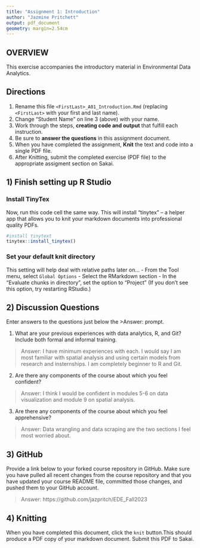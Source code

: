 ```yaml
---
title: "Assignment 1: Introduction"
author: "Jazmine Pritchett"
output: pdf_document
geometry: margin=2.54cm
---
```


## OVERVIEW

This exercise accompanies the introductory material in Environmental Data Analytics. 

## Directions
1.  Rename this file `<FirstLast>_A01_Introduction.Rmd` (replacing `<FirstLast>` with your first and last name).
2.  Change "Student Name" on line 3 (above) with your name.
3.  Work through the steps, **creating code and output** that fulfill each instruction.
4.  Be sure to **answer the questions** in this assignment document.
5.  When you have completed the assignment, **Knit** the text and code into a single PDF file.
6.  After Knitting, submit the completed exercise (PDF file) to the appropriate assigment section on Sakai.


## 1) Finish setting up R Studio

### Install TinyTex
Now, run this code cell the same way. This will install "tinytex" -- a helper app that allows you to knit your markdown documents into professional quality PDFs.
```r
#install tinytext
tinytex::install_tinytex()
```

### Set your default knit directory
This setting will help deal with relative paths later on...
 - From the Tool menu, select `Global Options`
 - Select the RMarkdown section
 - In the "Evaluate chunks in directory", set the option to "Project" (If you don't see this option, try restarting RStudio.)


## 2) Discussion Questions
Enter answers to the questions just below the >Answer: prompt.

1. What are your previous experiences with data analytics, R, and Git? Include both formal and informal training.

> Answer: 
I have minimum experiences with each. I would say I am most familiar with spatial analysis and using certain models from research and insternships. I am completely beginner to R and Git.

2. Are there any components of the course about which you feel confident?

> Answer:
I think I would be confident in modules 5-6 on data visualization and module 9 on spatial analysis. 

3. Are there any components of the course about which you feel apprehensive?

> Answer: 
Data wrangling and data scraping are the two sections I feel most worried about.


## 3) GitHub

Provide a link below to your forked course repository in GitHub. Make sure you have pulled all recent changes from the course repository and that you have updated your course README file, committed those changes, and pushed them to your GitHub account. 

> Answer: 
https://github.com/jazpritch/EDE_Fall2023

## 4) Knitting
When you have completed this document, click the `knit` button.This should produce a PDF copy of your markdown document. Submit this PDF to Sakai. 
